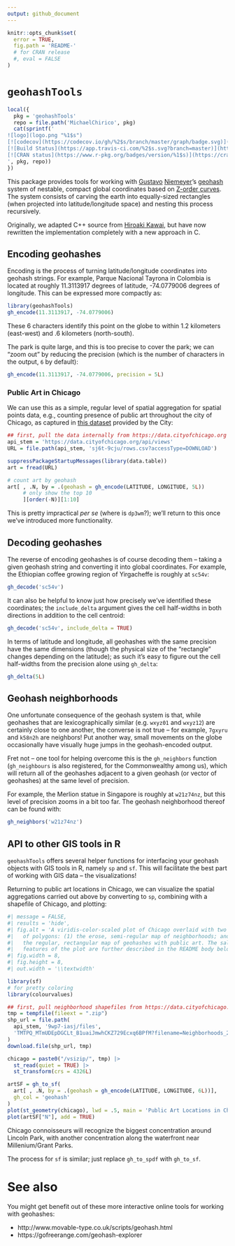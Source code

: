 ```yaml
---
output: github_document
---
```


```r
knitr::opts_chunk$set(
  error = TRUE,
  fig.path = 'README-'
  # for CRAN release
  #, eval = FALSE
)
```

# `geohashTools`

```r
local({
  pkg = 'geohashTools'
  repo = file.path('MichaelChirico', pkg)
  cat(sprintf('
![logo](logo.png "%1$s")
[![codecov](https://codecov.io/gh/%2$s/branch/master/graph/badge.svg)](https://app.codecov.io/gh/%2$s?branch=master)
[![Build Status](https://app.travis-ci.com/%2$s.svg?branch=master)](https://app.travis-ci.com/%2$s)
[![CRAN status](https://www.r-pkg.org/badges/version/%1$s)](https://cran.r-project.org/package=%1$s)
', pkg, repo))
})
```

This package provides tools for working with [Gustavo](https://github.com/niemeyer) [Niemeyer](https://twitter.com/gniemeyer)'s [geohash](https://en.wikipedia.org/wiki/Geohash) system of nestable, compact global coordinates based on [Z-order curves](https://en.wikipedia.org/wiki/Z-order_curve). The system consists of carving the earth into equally-sized rectangles (when projected into latitude/longitude space) and nesting this process recursively.

Originally, we adapted C++ source from [Hiroaki Kawai](https://github.com/hkwi), but have now rewritten the implementation completely with a new approach in C.

## Encoding geohashes

Encoding is the process of turning latitude/longitude coordinates into geohash strings. For example, Parque Nacional Tayrona in Colombia is located at roughly 11.3113917 degrees of latitude, -74.0779006 degrees of longitude. This can be expressed more compactly as:

```r
library(geohashTools)
gh_encode(11.3113917, -74.0779006)
```

These 6 characters identify this point on the globe to within 1.2 kilometers (east-west) and .6 kilometers (north-south).

The park is quite large, and this is too precise to cover the park; we can "zoom out" by reducing the precision (which is the number of characters in the output, `6` by default):

```r
gh_encode(11.3113917, -74.0779006, precision = 5L)
```

### Public Art in Chicago

We can use this as a simple, regular level of spatial aggregation for spatial points data, e.g., counting presence of public art throughout the city of Chicago, as captured in [this dataset](https://data.cityofchicago.org/Parks-Recreation/Parks-Public-Art/sj6t-9cju) provided by the City:

```r
## first, pull the data internally from https://data.cityofchicago.org
api_stem = 'https://data.cityofchicago.org/api/views'
URL = file.path(api_stem, 'sj6t-9cju/rows.csv?accessType=DOWNLOAD')

suppressPackageStartupMessages(library(data.table))
art = fread(URL)

# count art by geohash
art[ , .N, by = .(geohash = gh_encode(LATITUDE, LONGITUDE, 5L))
     # only show the top 10
     ][order(-N)][1:10]
```

This is pretty impractical _per se_ (where is `dp3wm`?); we'll return to this once we've introduced more functionality.

## Decoding geohashes

The reverse of encoding geohashes is of course decoding them -- taking a given geohash string and converting it into global coordinates. For example, the Ethiopian coffee growing region of Yirgacheffe is roughly at `sc54v`:

```r
gh_decode('sc54v')
```

It can also be helpful to know just how precisely we've identified these coordinates; the `include_delta` argument gives the cell half-widths in both directions in addition to the cell centroid:

```r
gh_decode('sc54v', include_delta = TRUE)
```

In terms of latitude and longitude, all geohashes with the same precision have the same dimensions (though the physical size of the "rectangle" changes depending on the latitude); as such it's easy to figure out the cell half-widths from the precision alone using `gh_delta`:

```r
gh_delta(5L)
```

## Geohash neighborhoods

One unfortunate consequence of the geohash system is that, while geohashes that are lexicographically similar (e.g. `wxyz01` and `wxyz12`) are certainly close to one another, the converse is not true -- for example, `7gxyru` and `k58n2h` are neighbors! Put another way, small movements on the globe occasionally have visually huge jumps in the geohash-encoded output.

Fret not -- one tool for helping overcome this is the `gh_neighbors` function (`gh_neighbours` is also registered, for the Commonwealthy among us), which will return all of the geohashes adjacent to a given geohash (or vector of geohashes) at the same level of precision.

For example, the Merlion statue in Singapore is roughly at `w21z74nz`, but this level of precision zooms in a bit too far. The geohash neighborhood thereof can be found with:

```r
gh_neighbors('w21z74nz')
```

## API to other GIS tools in R

`geohashTools` offers several helper functions for interfacing your geohash objects with GIS tools in R, namely `sp` and `sf`. This will facilitate the best part of working with GIS data -- the visualizations!

Returning to public art locations in Chicago, we can visualize the spatial aggregations carried out above by converting to `sp`, combining with a shapefile of Chicago, and plotting:

```r
#| message = FALSE,
#| results = 'hide',
#| fig.alt = 'A viridis-color-scaled plot of Chicago overlaid with two types
#|   of polygons: (1) the erose, semi-regular map of neighborhoods; and (2)
#|   the regular, rectangular map of geohashes with public art. The salient
#|   features of the plot are further described in the README body below.',
#| fig.width = 8,
#| fig.height = 8,
#| out.width = '\\textwidth'

library(sf)
# for pretty coloring
library(colourvalues)

## first, pull neighborhood shapefiles from https://data.cityofchicago.org
tmp = tempfile(fileext = ".zip")
shp_url = file.path(
  api_stem, '9wp7-iasj/files',
  'TMTPQ_MTmUDEpDGCLt_B1uaiJmwhCKZ729Ecxq6BPfM?filename=Neighborhoods_2012.zip'
)
download.file(shp_url, tmp)

chicago = paste0("/vsizip/", tmp) |>
  st_read(quiet = TRUE) |>
  st_transform(crs = 4326L)

artSF = gh_to_sf(
  art[ , .N, by = .(geohash = gh_encode(LATITUDE, LONGITUDE, 6L))],
  gh_col = 'geohash'
)
plot(st_geometry(chicago), lwd = .5, main = 'Public Art Locations in Chicago')
plot(artSF["N"], add = TRUE)
```

Chicago connoisseurs will recognize the biggest concentration around Lincoln Park, with another concentration along the waterfront near Millenium/Grant Parks.

The process for `sf` is similar; just replace `gh_to_spdf` with `gh_to_sf`.

# See also

You might get benefit out of these more interactive online tools for working with geohashes:

  - http://www.movable-type.co.uk/scripts/geohash.html
  - https://gofreerange.com/geohash-explorer
